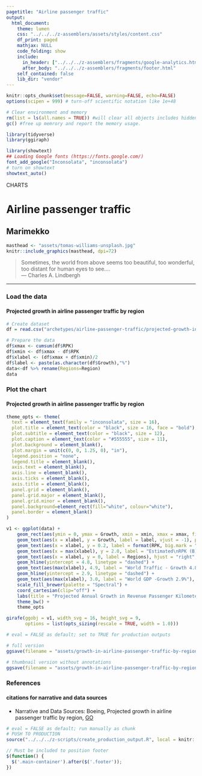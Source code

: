 ```yaml
---
pagetitle: "Airline passenger traffic"
output:
  html_document:
    theme: lumen
    css: "../../../z-assemblers/assets/styles/content.css"
    df_print: paged
    mathjax: NULL
    code_folding: show
    include:
      in_header: ["../../../z-assemblers/fragments/google-analytics.html", "../../../z-assemblers/fragments/header.html"]
      after_body: "../../../z-assemblers/fragments/footer.html"
    self_contained: false
    lib_dir: "vendor"
---
```


```r

knitr::opts_chunk$set(message=FALSE, warning=FALSE, echo=FALSE)
options(scipen = 999) # turn-off scientific notation like 1e+48

# Clear environment and memory
rm(list = ls(all.names = TRUE)) #will clear all objects includes hidden objects.
gc() #free up memrory and report the memory usage.

library(tidyverse)
library(ggiraph)

library(showtext)
## Loading Google fonts (https://fonts.google.com/)
font_add_google("Inconsolata", "inconsolata")
# turn on showtext
showtext_auto()

```

<div class="activity">
CHARTS
</div>

# Airline passenger traffic
## Marimekko

```r

masthead <- "assets/tomas-williams-unsplash.jpg"
knitr::include_graphics(masthead, dpi=72)

```

> Sometimes, the world from above seems too beautiful, too wonderful, too distant for human eyes to see....\
--- Charles A. Lindbergh  

***

### Load the data
#### Projected growth in airline passenger traffic by region

```r

# Create dataset
df = read.csv("archetypes/airline-passenger-traffic/projected-growth-in-airline-passenger-traffic-by-region.csv", header = TRUE)

# Prepare the data
df$xmax <- cumsum(df$RPK)
df$xmin <- df$xmax - df$RPK
df$xlabel <- (df$xmax + df$xmin)/2
df$label <- paste(as.character(df$Growth),"%")
data<-df %>% rename(Regions=Region)
data

```

### Plot the chart
#### Projected growth in airline passenger traffic by region

```r

theme_opts <- theme(
  text = element_text(family = "inconsolata", size = 16), 
  plot.title = element_text(color = "black", size = 16, face = "bold"),
  plot.subtitle = element_text(color = "black", size = 12),
  plot.caption = element_text(color = "#555555", size = 11),
  plot.background = element_blank(),
  plot.margin = unit(c(0, 0, 1.25, 0), "in"),
  legend.position = "none",
  legend.title = element_blank(),
  axis.text = element_blank(),
  axis.line = element_blank(),
  axis.ticks = element_blank(),
  axis.title = element_blank(),
  panel.grid = element_blank(),
  panel.grid.major = element_blank(),
  panel.grid.minor = element_blank(),
  panel.background=element_rect(fill="white", colour="white"),
  panel.border = element_blank()
)

v1 <- ggplot(data) +
    geom_rect(aes(ymin = 0, ymax = Growth, xmin = xmin, xmax = xmax, fill = Regions), color = "white", alpha = 0.8 ) + 
    geom_text(aes(x = xlabel, y = Growth, label = label, vjust = -1), position = "identity", color = "black", size = 3, family = "inconsolata" ) +
    geom_text(aes(x = xlabel, y = 0.2, label = format(RPK, big.mark = ",", scientific = FALSE), vjust = 0), position = "identity", color = "black", size = 3, family = "inconsolata" ) +
    geom_text(aes(x = max(xlabel), y = 2.0, label = "Estimated\nRPK (B)\nin 2035"), vjust = 0.5, family = "inconsolata") +
    geom_text(aes(x = xlabel, y = 0, label = Regions), hjust = "right", vjust = 1.5, position = "identity", color = "black", size = 3.5, angle = 45, family = "inconsolata" ) +
    geom_hline(yintercept = 4.8, linetype = "dashed") + 
    geom_text(aes(max(xlabel), 4.9, label = "World Traffic - Growth 4.8%"), vjust = 0.0, family = "inconsolata") +
    geom_hline(yintercept = 2.9, linetype = "dashed") + 
    geom_text(aes(max(xlabel), 3.0, label = "World GDP -Growth 2.9%"), vjust = 0.0, family = "inconsolata") +
    scale_fill_brewer(palette = "Spectral") +
    coord_cartesian(clip="off") +
    labs(title = "Projected Annual Growth in Revenue Passenger Kilometers (RPK)", subtitle = "2015-2035 (top 10 regional flows)") +
    theme_bw() +
    theme_opts

girafe(ggobj = v1, width_svg = 16, height_svg = 9,
       options = list(opts_sizing(rescale = TRUE, width = 1.0)))

```


```r

# eval = FALSE as default; set to TRUE for production outputs

# full version
ggsave(filename = "assets/growth-in-airline-passenger-traffic-by-region-fs.svg", plot = v1, width=1280/72, height=720/72)

# thumbnail version without annotations
ggsave(filename = "assets/growth-in-airline-passenger-traffic-by-region-sm.png", plot = v1, width=4, height=2.25)

```

### References
#### citations for narrative and data sources

* Narrative and Data Sources: Boeing, Projected growth in airline passenger traffic by region, [GO](https://www.boeing.com/resources/boeingdotcom/commercial/about-our-market/assets/downloads/cmo_print_2016_final_updated.pdf){target="_blank"}


```r

# eval = FALSE as default; run manually as chunk
# PUSH TO PRODUCTION
source("../../../z-scripts/create_production_output.R", local = knitr::knit_global())

```



```js

// Must be included to position footer
$(function() {
  $('.main-container').after($('.footer'));
})

```

